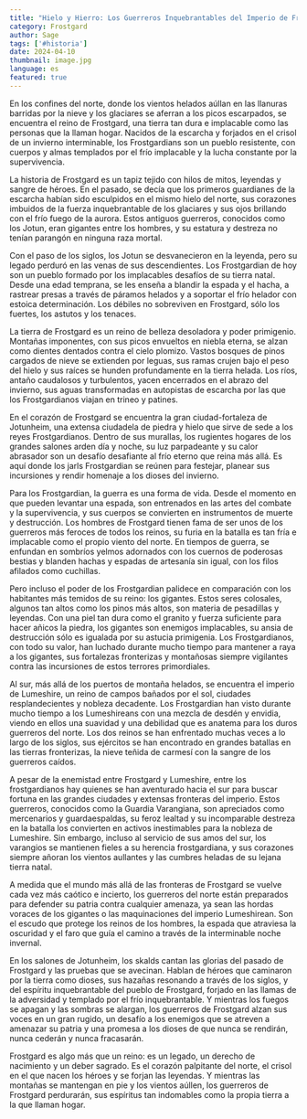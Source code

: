 ```yaml
---
title: "Hielo y Hierro: Los Guerreros Inquebrantables del Imperio de Frostgard"
category: Frostgard
author: Sage
tags: ['#historia']
date: 2024-04-10
thumbnail: image.jpg
language: es
featured: true
---
```


En los confines del norte, donde los vientos helados aúllan en las llanuras barridas por la nieve y los glaciares se aferran a los picos escarpados, se encuentra el reino de Frostgard, una tierra tan dura e implacable como las personas que la llaman hogar. Nacidos de la escarcha y forjados en el crisol de un invierno interminable, los Frostgardians son un pueblo resistente, con cuerpos y almas templados por el frío implacable y la lucha constante por la supervivencia.

La historia de Frostgard es un tapiz tejido con hilos de mitos, leyendas y sangre de héroes. En el pasado, se decía que los primeros guardianes de la escarcha habían sido esculpidos en el mismo hielo del norte, sus corazones imbuidos de la fuerza inquebrantable de los glaciares y sus ojos brillando con el frío fuego de la aurora. Estos antiguos guerreros, conocidos como los Jotun, eran gigantes entre los hombres, y su estatura y destreza no tenían parangón en ninguna raza mortal.

Con el paso de los siglos, los Jotun se desvanecieron en la leyenda, pero su legado perduró en las venas de sus descendientes. Los Frostgardian de hoy son un pueblo formado por los implacables desafíos de su tierra natal. Desde una edad temprana, se les enseña a blandir la espada y el hacha, a rastrear presas a través de páramos helados y a soportar el frío helador con estoica determinación. Los débiles no sobreviven en Frostgard, sólo los fuertes, los astutos y los tenaces.

La tierra de Frostgard es un reino de belleza desoladora y poder primigenio. Montañas imponentes, con sus picos envueltos en niebla eterna, se alzan como dientes dentados contra el cielo plomizo. Vastos bosques de pinos cargados de nieve se extienden por leguas, sus ramas crujen bajo el peso del hielo y sus raíces se hunden profundamente en la tierra helada. Los ríos, antaño caudalosos y turbulentos, yacen encerrados en el abrazo del invierno, sus aguas transformadas en autopistas de escarcha por las que los Frostgardianos viajan en trineo y patines.

En el corazón de Frostgard se encuentra la gran ciudad-fortaleza de Jotunheim, una extensa ciudadela de piedra y hielo que sirve de sede a los reyes Frostgardianos. Dentro de sus murallas, los rugientes hogares de los grandes salones arden día y noche, su luz parpadeante y su calor abrasador son un desafío desafiante al frío eterno que reina más allá. Es aquí donde los jarls Frostgardian se reúnen para festejar, planear sus incursiones y rendir homenaje a los dioses del invierno.

Para los Frostgardian, la guerra es una forma de vida. Desde el momento en que pueden levantar una espada, son entrenados en las artes del combate y la supervivencia, y sus cuerpos se convierten en instrumentos de muerte y destrucción. Los hombres de Frostgard tienen fama de ser unos de los guerreros más feroces de todos los reinos, su furia en la batalla es tan fría e implacable como el propio viento del norte. En tiempos de guerra, se enfundan en sombríos yelmos adornados con los cuernos de poderosas bestias y blanden hachas y espadas de artesanía sin igual, con los filos afilados como cuchillas.

Pero incluso el poder de los Frostgardian palidece en comparación con los habitantes más temidos de su reino: los gigantes. Estos seres colosales, algunos tan altos como los pinos más altos, son materia de pesadillas y leyendas. Con una piel tan dura como el granito y fuerza suficiente para hacer añicos la piedra, los gigantes son enemigos implacables, su ansia de destrucción sólo es igualada por su astucia primigenia. Los Frostgardianos, con todo su valor, han luchado durante mucho tiempo para mantener a raya a los gigantes, sus fortalezas fronterizas y montañosas siempre vigilantes contra las incursiones de estos terrores primordiales.

Al sur, más allá de los puertos de montaña helados, se encuentra el imperio de Lumeshire, un reino de campos bañados por el sol, ciudades resplandecientes y nobleza decadente. Los Frostgardian han visto durante mucho tiempo a los Lumeshireans con una mezcla de desdén y envidia, viendo en ellos una suavidad y una debilidad que es anatema para los duros guerreros del norte. Los dos reinos se han enfrentado muchas veces a lo largo de los siglos, sus ejércitos se han encontrado en grandes batallas en las tierras fronterizas, la nieve teñida de carmesí con la sangre de los guerreros caídos.

A pesar de la enemistad entre Frostgard y Lumeshire, entre los frostgardianos hay quienes se han aventurado hacia el sur para buscar fortuna en las grandes ciudades y extensas fronteras del imperio. Estos guerreros, conocidos como la Guardia Varangiana, son apreciados como mercenarios y guardaespaldas, su feroz lealtad y su incomparable destreza en la batalla los convierten en activos inestimables para la nobleza de Lumeshire. Sin embargo, incluso al servicio de sus amos del sur, los varangios se mantienen fieles a su herencia frostgardiana, y sus corazones siempre añoran los vientos aullantes y las cumbres heladas de su lejana tierra natal.

A medida que el mundo más allá de las fronteras de Frostgard se vuelve cada vez más caótico e incierto, los guerreros del norte están preparados para defender su patria contra cualquier amenaza, ya sean las hordas voraces de los gigantes o las maquinaciones del imperio Lumeshirean. Son el escudo que protege los reinos de los hombres, la espada que atraviesa la oscuridad y el faro que guía el camino a través de la interminable noche invernal.

En los salones de Jotunheim, los skalds cantan las glorias del pasado de Frostgard y las pruebas que se avecinan. Hablan de héroes que caminaron por la tierra como dioses, sus hazañas resonando a través de los siglos, y del espíritu inquebrantable del pueblo de Frostgard, forjado en las llamas de la adversidad y templado por el frío inquebrantable. Y mientras los fuegos se apagan y las sombras se alargan, los guerreros de Frostgard alzan sus voces en un gran rugido, un desafío a los enemigos que se atreven a amenazar su patria y una promesa a los dioses de que nunca se rendirán, nunca cederán y nunca fracasarán.

Frostgard es algo más que un reino: es un legado, un derecho de nacimiento y un deber sagrado. Es el corazón palpitante del norte, el crisol en el que nacen los héroes y se forjan las leyendas. Y mientras las montañas se mantengan en pie y los vientos aúllen, los guerreros de Frostgard perdurarán, sus espíritus tan indomables como la propia tierra a la que llaman hogar.
